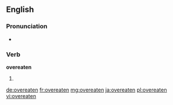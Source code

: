==English==

===Pronunciation===
* {{IPA|/ˈovəɻitən/}}

===Verb===
'''overeaten'''

# {{past participle of|overeat|lang=en}}

[[de:overeaten]]
[[fr:overeaten]]
[[mg:overeaten]]
[[ja:overeaten]]
[[pl:overeaten]]
[[vi:overeaten]]